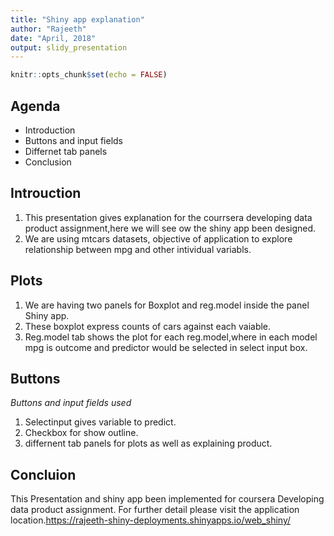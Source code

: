 ---
title: "Shiny app explanation"
author: "Rajeeth"
date: "April, 2018"
output: slidy_presentation
---

```{r setup, include=FALSE}
knitr::opts_chunk$set(echo = FALSE)
```

## Agenda

- Introduction
- Buttons and input fields
- Differnet tab panels
- Conclusion

## Introuction

1. This presentation gives explanation for the courrsera developing data product assignment,here we will see ow the shiny app been designed.  
2. We are using mtcars datasets, objective of application to explore relationship between mpg and other intividual variabls.

## Plots

1. We are having two panels for Boxplot and reg.model inside the panel Shiny app.  
2. These boxplot express counts of cars against each vaiable. 
3. Reg.model tab shows the plot for each reg.model,where in  each model mpg is outcome and predictor would be selected in select input box.

## Buttons
 *Buttons and input fields used*
 
 1. Selectinput gives variable to predict.
 2. Checkbox for show outline.
 3. differnent tab panels for plots as well as explaining product.
 
 
##  Concluion

 This Presentation and shiny app been implemented for coursera Developing data product assignment. For further detail please visit the application location.<https://rajeeth-shiny-deployments.shinyapps.io/web_shiny/>

